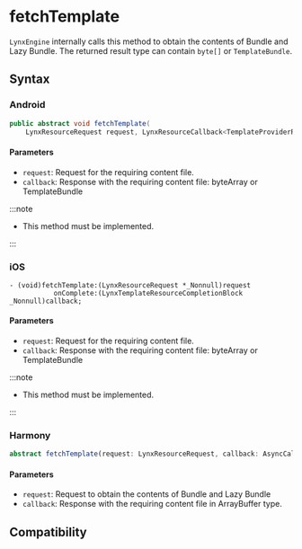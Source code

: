 # fetchTemplate

`LynxEngine` internally calls this method to obtain the contents of Bundle and Lazy Bundle. The returned result type can contain `byte[]` or `TemplateBundle`.

## Syntax

### Android

```java
public abstract void fetchTemplate(
    LynxResourceRequest request, LynxResourceCallback<TemplateProviderResult> callback);
```

#### Parameters

- `request`: Request for the requiring content file.
- `callback`: Response with the requiring content file: byteArray or TemplateBundle

:::note

- This method must be implemented.

:::

### iOS

```objc
- (void)fetchTemplate:(LynxResourceRequest *_Nonnull)request
           onComplete:(LynxTemplateResourceCompletionBlock _Nonnull)callback;
```

#### Parameters

- `request`: Request for the requiring content file.
- `callback`: Response with the requiring content file: byteArray or TemplateBundle

:::note

- This method must be implemented.

:::

### Harmony

```typescript
abstract fetchTemplate(request: LynxResourceRequest, callback: AsyncCallback<TemplateProviderResult>): void;
```

#### Parameters

- `request`: Request to obtain the contents of Bundle and Lazy Bundle
- `callback`: Response with the requiring content file in ArrayBuffer type.

## Compatibility


<LegacyCompatTable metadata="lynx-native-api/lynx-template-resource-fetcher/fetch-template" />